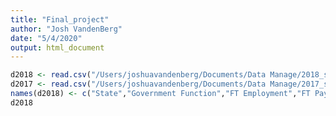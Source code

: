 ```yaml
---
title: "Final_project"
author: "Josh VandenBerg"
date: "5/4/2020"
output: html_document
---
```

```r
d2018 <- read.csv("/Users/joshuavandenberg/Documents/Data Manage/2018_state.csv", skip = 12)
d2017 <- read.csv("/Users/joshuavandenberg/Documents/Data Manage/2017_state_revised.csv", skip = 11)
names(d2018) <- c("State","Government Function","FT Employment","FT Payroll", "PT Employment","PT Payroll","PT Hours","FT equiv Employment","March Employment","March Paryroll")
d2018
```

